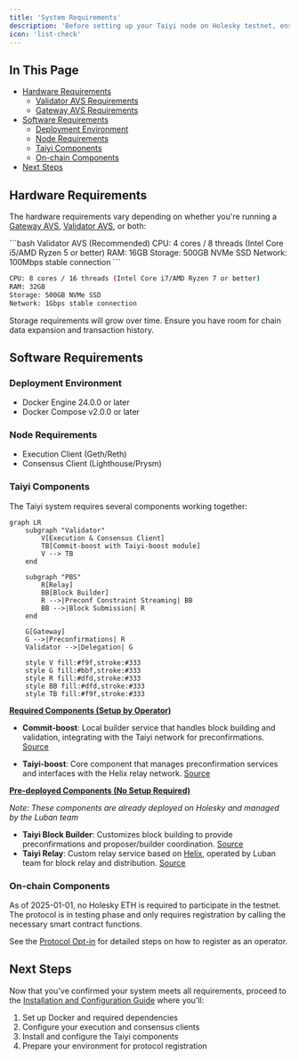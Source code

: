 ```yaml
---
title: 'System Requirements'
description: 'Before setting up your Taiyi node on Holesky testnet, ensure your system meets the following requirements for hardware, software, and initial configuration.'
icon: 'list-check'
---
```


## In This Page
- [Hardware Requirements](#hardware-requirements)
  - [Validator AVS Requirements](#hardware-requirements)
  - [Gateway AVS Requirements](#hardware-requirements)
- [Software Requirements](#software-requirements)
  - [Deployment Environment](#deployment-environment)
  - [Node Requirements](#node-requirements)
  - [Taiyi Components](#taiyi-specific-components)
  - [On-chain Components](#on-chain-components)
- [Next Steps](#next-steps)

## Hardware Requirements

The hardware requirements vary depending on whether you're running a [Gateway AVS](/learn/architecture/on_chain_components/avs_middleware_contracts#gatewayavs), [Validator AVS](/learn/architecture/on_chain_components/avs_middleware_contracts#validatoravs), or both:

<CodeGroup>
```bash Validator AVS (Recommended)
CPU: 4 cores / 8 threads (Intel Core i5/AMD Ryzen 5 or better)
RAM: 16GB
Storage: 500GB NVMe SSD
Network: 100Mbps stable connection
```

```bash Gateway AVS (Recommended)
CPU: 8 cores / 16 threads (Intel Core i7/AMD Ryzen 7 or better)
RAM: 32GB
Storage: 500GB NVMe SSD
Network: 1Gbps stable connection
```
</CodeGroup>

<Note>
Storage requirements will grow over time. Ensure you have room for chain data expansion and transaction history.
</Note>

## Software Requirements

### Deployment Environment
- Docker Engine 24.0.0 or later
- Docker Compose v2.0.0 or later

### Node Requirements
- Execution Client (Geth/Reth)
- Consensus Client (Lighthouse/Prysm)

### Taiyi Components

The Taiyi system requires several components working together:
```mermaid
graph LR
    subgraph "Validator"
        V[Execution & Consensus Client]
        TB[Commit-boost with Taiyi-boost module]
        V --> TB
    end

    subgraph "PBS"
        R[Relay]
        BB[Block Builder]
        R -->|Preconf Constraint Streaming| BB
        BB -->|Block Submission| R
    end

    G[Gateway]
    G -->|Preconfirmations| R
    Validator -->|Delegation| G

    style V fill:#f9f,stroke:#333
    style G fill:#bbf,stroke:#333
    style R fill:#dfd,stroke:#333
    style BB fill:#dfd,stroke:#333
    style TB fill:#f9f,stroke:#333
```

**<u>Required Components (Setup by Operator)</u>**
- **Commit-boost**: Local builder service that handles block building and validation, integrating with the Taiyi network for preconfirmations.
  [Source](https://github.com/Commit-Boost/commit-boost-client)

- **Taiyi-boost**: Core component that manages preconfirmation services and interfaces with the Helix relay network.
  [Source](https://github.com/lu-bann/taiyi/tree/dev/bin/taiyi-boost)

**<u>Pre-deployed Components (No Setup Required)</u>**

*Note: These components are already deployed on Holesky and managed by the Luban team*

- **Taiyi Block Builder**: Customizes block building to provide preconfirmations and proposer/builder coordination. [Source](https://github.com/lu-bann/rbuilder)
- **Taiyi Relay**: Custom relay service based on [Helix](https://github.com/gattaca-com/helix), operated by Luban team for block relay and distribution. [Source](https://github.com/lu-bann/helix)


### On-chain Components
<Note>
As of 2025-01-01, no Holesky ETH is required to participate in the testnet. The protocol is in testing phase and only requires registration by calling the necessary smart contract functions. 

See the [Protocol Opt-in](/node_operator_setup_guide/holesky/protocol_opt_in) for detailed steps on how to register as an operator.
</Note>

## Next Steps

Now that you've confirmed your system meets all requirements, proceed to the [Installation and Configuration Guide](/node_operator_setup_guide/holesky/installation_and_configuration) where you'll:

1. Set up Docker and required dependencies
2. Configure your execution and consensus clients
3. Install and configure the Taiyi components
4. Prepare your environment for protocol registration

